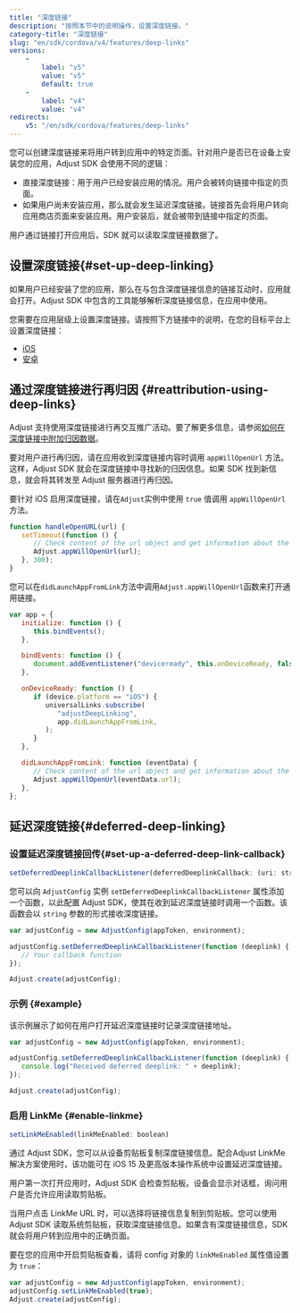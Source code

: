 ```yaml
---
title: "深度链接"
description: "按照本节中的说明操作，设置深度链接。"
category-title: "深度链接"
slug: "en/sdk/cordova/v4/features/deep-links"
versions: 
    - 
        label: "v5"
        value: "v5"
        default: true
    - 
        label: "v4"
        value: "v4"
redirects: 
    v5: "/en/sdk/cordova/features/deep-links"
---
```

您可以创建深度链接来将用户转到应用中的特定页面。针对用户是否已在设备上安装您的应用，Adjust SDK 会使用不同的逻辑：

* 直接深度链接：用于用户已经安装应用的情况。用户会被转向链接中指定的页面。
* 如果用户尚未安装应用，那么就会发生延迟深度链接。链接首先会将用户转向应用商店页面来安装应用。用户安装后，就会被带到链接中指定的页面。

用户通过链接打开应用后，SDK 就可以读取深度链接数据了。

设置深度链接\{\#set\-up\-deep\-linking\}
----------------------------------------

如果用户已经安装了您的应用，那么在与包含深度链接信息的链接互动时，应用就会打开。Adjust SDK 中包含的工具能够解析深度链接信息，在应用中使用。

您需要在应用层级上设置深度链接。请按照下方链接中的说明，在您的目标平台上设置深度链接：

* [iOS](/en/sdk/ios/features/deep-links)
* [安卓](/en/sdk/android/features/deep-links)

通过深度链接进行再归因 \{\#reattribution\-using\-deep\-links\}
---------------------------------------------------------

<callout type="seealso"> 

Adjust 支持使用深度链接进行再交互推广活动。要了解更多信息，请参阅[如何在深度链接中附加归因数据](https://help.adjust.com/en/article/manage-reattributions#track-reattributions-via-deeplink-clicks)。
</Callout> 

要对用户进行再归因，请在应用收到深度链接内容时调用 `appWillOpenUrl` 方法。这样，Adjust SDK 就会在深度链接中寻找新的归因信息。如果 SDK 找到新信息，就会将其转发至 Adjust 服务器进行再归因。

要针对 iOS 启用深度链接，请在`Adjust`实例中使用 `true` 值调用 `appWillOpenUrl` 方法。

```js
function handleOpenURL(url) {
   setTimeout(function () {
      // Check content of the url object and get information about the URL.
      Adjust.appWillOpenUrl(url);
   }, 300);
}
```

您可以在`didLaunchAppFromLink`方法中调用`Adjust.appWillOpenUrl`函数来打开通用链接。

```js
var app = {
   initialize: function () {
      this.bindEvents();
   },

   bindEvents: function () {
      document.addEventListener("deviceready", this.onDeviceReady, false);
   },

   onDeviceReady: function () {
      if (device.platform == "iOS") {
         universalLinks.subscribe(
            "adjustDeepLinking",
            app.didLaunchAppFromLink,
         );
      }
   },

   didLaunchAppFromLink: function (eventData) {
      // Check content of the url object and get information about the URL.
      Adjust.appWillOpenUrl(eventData.url);
   },
};
```

延迟深度链接\{\#deferred\-deep\-linking\}
----------------------------------------

### 设置延迟深度链接回传\{\#set\-up\-a\-deferred\-deep\-link\-callback\}

<codeblock title="属性声明"> 

```js
setDeferredDeeplinkCallbackListener(deferredDeeplinkCallback: (uri: string) => void)
```

</CodeBlock> 

您可以向 `AdjustConfig` 实例 `setDeferredDeeplinkCallbackListener` 属性添加一个函数，以此配置 Adjust SDK，使其在收到延迟深度链接时调用一个函数。该函数会以 `string` 参数的形式接收深度链接。

```js
var adjustConfig = new AdjustConfig(appToken, environment);

adjustConfig.setDeferredDeeplinkCallbackListener(function (deeplink) {
   // Your callback function
});

Adjust.create(adjustConfig);
```

### 示例 \{\#example\}

该示例展示了如何在用户打开延迟深度链接时记录深度链接地址。

```js
var adjustConfig = new AdjustConfig(appToken, environment);

adjustConfig.setDeferredDeeplinkCallbackListener(function (deeplink) {
   console.log("Received deferred deeplink: " + deeplink);
});

Adjust.create(adjustConfig);
```

### 启用 LinkMe \{\#enable\-linkme\}

<codeblock title="方法签名"> 

```js
setLinkMeEnabled(linkMeEnabled: boolean)
```

</CodeBlock> 

通过 Adjust SDK，您可以从设备剪贴板复制深度链接信息。配合Adjust LinkMe 解决方案使用时，该功能可在 iOS 15 及更高版本操作系统中设置延迟深度链接。
<callout type="important"> 

用户第一次打开应用时，Adjust SDK 会检查剪贴板。设备会显示对话框，询问用户是否允许应用读取剪贴板。
</Callout> 

当用户点击 LinkMe URL 时，可以选择将链接信息复制到剪贴板。您可以使用 Adjust SDK 读取系统剪贴板，获取深度链接信息。如果含有深度链接信息，SDK 就会将用户转到应用中的正确页面。

要在您的应用中开启剪贴板查看，请将 config 对象的 `linkMeEnabled` 属性值设置为 `true`：

```js
var adjustConfig = new AdjustConfig(appToken, environment);
adjustConfig.setLinkMeEnabled(true);
Adjust.create(adjustConfig);
```

